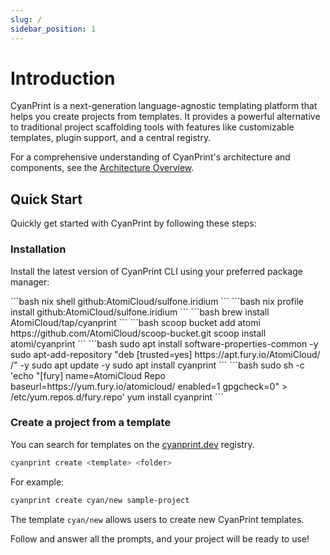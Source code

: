 ```yaml
---
slug: /
sidebar_position: 1
---
```



# Introduction

CyanPrint is a next-generation language-agnostic templating platform that helps you create projects from templates. It provides a powerful alternative to traditional project scaffolding tools with features like customizable templates, plugin support, and a central registry.

For a comprehensive understanding of CyanPrint's architecture and components, see the [Architecture Overview](/architecture).

## Quick Start

Quickly get started with CyanPrint by following these steps:

### Installation

Install the latest version of CyanPrint CLI using your preferred package manager:

<Tabs groupId="qs">
  <TabItem value="nix-shell" label="Nix Shell">
    ```bash
    nix shell github:AtomiCloud/sulfone.iridium
    ```
  </TabItem>
  <TabItem value="nix-profile" label="Nix Profile">
    ```bash
    nix profile install github:AtomiCloud/sulfone.iridium
    ```
  </TabItem>
  <TabItem value="brew" label="Brew">
    ```bash
    brew install AtomiCloud/tap/cyanprint
    ```
  </TabItem>
  <TabItem value="scoop" label="Scoop">
    ```bash
    scoop bucket add atomi https://github.com/AtomiCloud/scoop-bucket.git
    scoop install atomi/cyanprint
    ```
  </TabItem>
  <TabItem value="apt" label="APT (Debian)">
    ```bash
    sudo apt install software-properties-common -y
    sudo apt-add-repository "deb [trusted=yes] https://apt.fury.io/AtomiCloud/ /" -y
    sudo apt update -y
    sudo apt install cyanprint
    ```
  </TabItem>
  <TabItem value="yum" label="YUM (Redhat)">
    ```bash
    sudo sh -c 'echo "[fury]
    name=AtomiCloud Repo
    baseurl=https://yum.fury.io/atomicloud/
    enabled=1
    gpgcheck=0" > /etc/yum.repos.d/fury.repo'
    yum install cyanprint
    ```
  </TabItem>
</Tabs>

### Create a project from a template

You can search for templates on the [cyanprint.dev](https://cyanprint.dev) registry.

```bash
cyanprint create <template> <folder>
```

For example:

```bash
cyanprint create cyan/new sample-project
```

The template `cyan/new` allows users to create new CyanPrint templates.

Follow and answer all the prompts, and your project will be ready to use!
